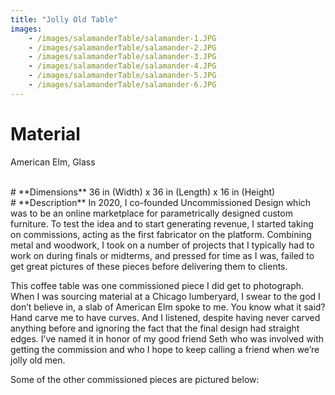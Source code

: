 ```yaml
---
title: "Jolly Old Table" 
images: 
    - /images/salamanderTable/salamander-1.JPG
    - /images/salamanderTable/salamander-2.JPG
    - /images/salamanderTable/salamander-3.JPG
    - /images/salamanderTable/salamander-4.JPG
    - /images/salamanderTable/salamander-5.JPG
    - /images/salamanderTable/salamander-6.JPG
---
```

# **Material** 
American Elm, Glass

<br />
# **Dimensions** 
36 in (Width) x 36 in (Length) x 16 in (Height)

<br />
# **Description** 
In 2020, I co-founded Uncommissioned Design which was to be an online marketplace for parametrically designed custom furniture. To test the idea and to start generating revenue, I started taking on commissions, acting as the first fabricator on the platform. Combining metal and woodwork, I took on a number of projects that I typically had to work on during finals or midterms, and pressed for time as I was, failed to get great pictures of these pieces before delivering them to clients. 

This coffee table was one commissioned piece I did get to photograph. When I was sourcing material at a Chicago lumberyard, I swear to the god I don’t believe in, a slab of American Elm spoke to me. You know what it said? Hand carve me to have curves. And I listened, despite having never carved anything before and ignoring the fact that the final design had straight edges. I’ve named it in honor of my good friend Seth who was involved with getting the commission and who I hope to keep calling a friend when we’re jolly old men. 

Some of the other commissioned pieces are pictured below: 

<Figure src="/images/salamanderTable/night-stand.jpg" width="500" height="500" caption='I built this nightstand when I should have been studying quantum mechanics.' alt="Figure 1"/> 
<Figure src="/images/salamanderTable/bed.jpg" width="500" height="500" caption='I designed and built this bed frame (which doubles as four separate ottomans) while I was studying time-indpendent perturbation theory.' alt="Figure 1"/> 
<Figure src="/images/salamanderTable/coffee-table.jpg" width="500" height="500" alt="Figure 1"/> 

